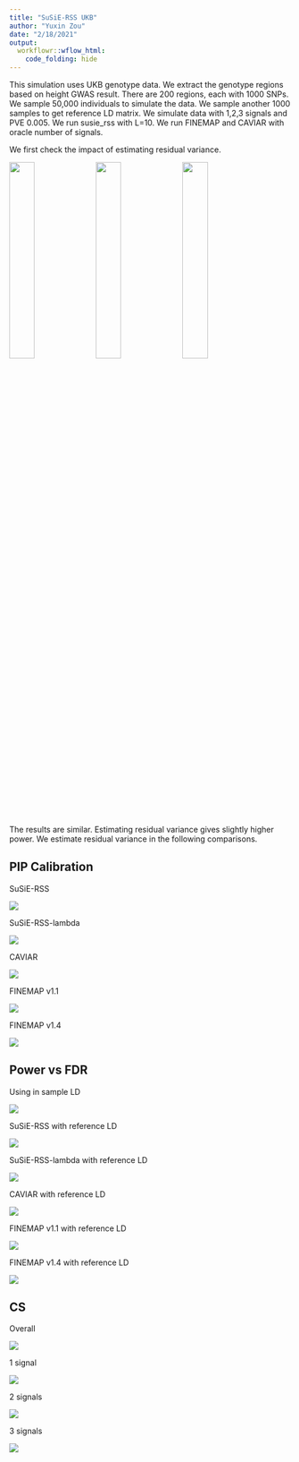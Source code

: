```yaml
---
title: "SuSiE-RSS UKB"
author: "Yuxin Zou"
date: "2/18/2021"
output:
  workflowr::wflow_html:
    code_folding: hide
---
```


This simulation uses UKB genotype data. We extract the genotype regions based on height GWAS result. There are 200 regions, each with 1000 SNPs. We sample 50,000 individuals to simulate the data. We sample another 1000 samples to get reference LD matrix. We simulate data with 1,2,3 signals and PVE 0.005. We run susie_rss with L=10. We run FINEMAP and CAVIAR with oracle number of signals.

We first check the impact of estimating residual variance.

![](assets/susierss_ukb_20210218_REF1000_pve005/susierss_ukb_20210218_REF1000_pve005_roc/susierss_ukb_roc.pr.residual_suff.png){width=30%} ![](assets/susierss_ukb_20210218_REF1000_pve005/susierss_ukb_20210218_REF1000_pve005_roc/susierss_ukb_roc.pr.residual_rss.png){width=30%} ![](assets/susierss_ukb_20210218_REF1000_pve005/susierss_ukb_20210218_REF1000_pve005_roc/susierss_ukb_roc.pr.residual_rss_lambda.png){width=30%}

The results are similar. Estimating residual variance gives slightly higher power. We estimate residual variance in the following comparisons.

## PIP Calibration

SuSiE-RSS

![](assets/susierss_ukb_20210218_REF1000_pve005/susierss_ukb_20210218_REF1000_pve005_pip_calibration/ukb_pip_calib_susierss.png)

SuSiE-RSS-lambda

![](assets/susierss_ukb_20210218_REF1000_pve005/susierss_ukb_20210218_REF1000_pve005_pip_calibration/ukb_pip_calib_susiersslambda.png)

CAVIAR

![](assets/susierss_ukb_20210218_REF1000_pve005/susierss_ukb_20210218_REF1000_pve005_pip_calibration/ukb_pip_calib_caviar.png)

FINEMAP v1.1

![](assets/susierss_ukb_20210218_REF1000_pve005/susierss_ukb_20210218_REF1000_pve005_pip_calibration/ukb_pip_calib_fmv1.png)

FINEMAP v1.4

![](assets/susierss_ukb_20210218_REF1000_pve005/susierss_ukb_20210218_REF1000_pve005_pip_calibration/ukb_pip_calib_fmv4.png)

## Power vs FDR

Using in sample LD

![](assets/susierss_ukb_20210218_REF1000_pve005/susierss_ukb_20210218_REF1000_pve005_roc/ukb_roc.pr.ERTRUE_ldin_methods.png)

SuSiE-RSS with reference LD

![](assets/susierss_ukb_20210218_REF1000_pve005/susierss_ukb_20210218_REF1000_pve005_roc/susierss_ukb_roc_lambda.pr.ERTRUE_ld.png)

SuSiE-RSS-lambda with reference LD

![](assets/susierss_ukb_20210218_REF1000_pve005/susierss_ukb_20210218_REF1000_pve005_roc/susierss_ukb_roc_lambda.pr.ERTRUE_ld.png)

CAVIAR with reference LD

![](assets/susierss_ukb_20210218_REF1000_pve005/susierss_ukb_20210218_REF1000_pve005_roc/caviar_ukb_roc.pr_ld.png)

FINEMAP v1.1 with reference LD

![](assets/susierss_ukb_20210218_REF1000_pve005/susierss_ukb_20210218_REF1000_pve005_roc/finemapv1_ukb_roc.pr_ld.png)

FINEMAP v1.4 with reference LD

![](assets/susierss_ukb_20210218_REF1000_pve005/susierss_ukb_20210218_REF1000_pve005_roc/finemapv4_ukb_roc.pr_ld.png)

## CS

Overall

![](assets/susierss_ukb_20210218_REF1000_pve005/susierss_ukb_20210218_REF1000_pve005_cs/ukb_cs_plots.png)

1 signal

![](assets/susierss_ukb_20210218_REF1000_pve005/susierss_ukb_20210218_REF1000_pve005_cs/ukb_cs_s1_plots.png)

2 signals

![](assets/susierss_ukb_20210218_REF1000_pve005/susierss_ukb_20210218_REF1000_pve005_cs/ukb_cs_s2_plots.png)

3 signals

![](assets/susierss_ukb_20210218_REF1000_pve005/susierss_ukb_20210218_REF1000_pve005_cs/ukb_cs_s3_plots.png)




